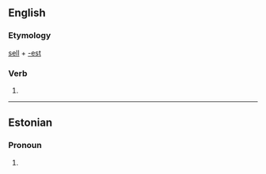 ==English==

===Etymology===
[[sell]] + [[-est]]

===Verb===
{{head|en|verb form}}

# {{en-archaic second-person singular of|sell|lang=en}}

----

==Estonian==

===Pronoun===
{{head|et|pronoun form}}

# {{et-nom form of|pos=pronoun|c=ela|n=sg|see}}